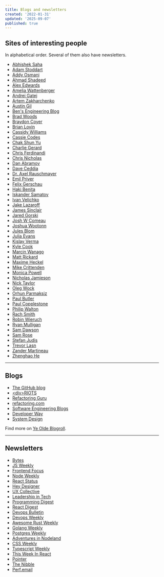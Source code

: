```yaml
---
title: Blogs and newsletters
created: '2022-01-31'
updated: '2025-09-07'
published: true
---
```


## Sites of interesting people

In alphabetical order. Several of them also have newsletters.

- [Abhishek Saha](https://abhisaha.com)
- [Adam Stoddart](https://aaadaaam.com)
- [Addy Osmani](https://addyosmani.com)
- [Ahmad Shadeed](https://ishadeed.com)
- [Alex Edwards](https://alexedwards.net/blog)
- [Amelia Wattenberger](https://wattenberger.com)
- [Andrei Gatej](https://andreigatej.dev)
- [Artem Zakharchenko](https://kettanaito.com/blog)
- [Austin Gil](https://austingil.com)
- [Ben's Engineering Blog](https://kaleidawave.github.io)
- [Brad Woods](https://garden.bradwoods.io)
- [Braydon Coyer](https://braydoncoyer.dev/blog)
- [Brian Lovin](https://brianlovin.com)
- [Cassidy Williams](https://cassidoo.co)
- [Cassie Codes](https://www.cassie.codes)
- [Chak Shun Yu](https://www.chakshunyu.com/blog)
- [Charlie Gerard](https://charliegerard.dev)
- [Chris Ferdinandi](https://gomakethings.com)
- [Chris Nicholas](https://chrisnicholas.dev)
- [Dan Abramov](https://overreacted.io)
- [Dave Ceddia](https://daveceddia.com/archives)
- [Dr. Axel Rauschmayer](https://2ality.com)
- [Emil Priver](https://priver.dev)
- [Felix Gerschau](https://felixgerschau.com)
- [Haki Benita](https://hakibenita.com)
- [Iskander Samatov](https://isamatov.com)
- [Ivan Velichko](https://iximiuz.com/en)
- [Jake Lazaroff](https://jakelazaroff.com)
- [James Sinclair](https://jrsinclair.com)
- [Jared Gorski](https://jaredgorski.org)
- [Josh W Comeau](https://www.joshwcomeau.com)
- [Joshua Wootonn](https://www.joshuawootonn.com)
- [Jules Blom](https://julesblom.com)
- [Julia Evans](https://jvns.ca)
- [Kislay Verma](https://kislayverma.com)
- [Kyle Cook](https://blog.webdevsimplified.com)
- [Marcin Wanago](https://wanago.io)
- [Matt Rickard](https://mattrickard.com)
- [Maxime Heckel](https://blog.maximeheckel.com)
- [Mike Crittenden](https://critter.blog)
- [Monica Powell](https://aboutmonica.com)
- [Nicholas Jamieson](https://ncjamieson.com)
- [Nick Taylor](https://www.nickyt.co)
- [Oleg Wock](https://sinja.io)
- [Orhun Parmaksiz](https://blog.orhun.dev)
- [Paul Butler](https://paulbutler.org)
- [Paul Copplestone](https://paul.copplest.one)
- [Philip Walton](https://philipwalton.com)
- [Rach Smith](https://rachsmith.com)
- [Robin Wieruch](https://www.robinwieruch.de)
- [Ryan Mulligan](https://ryanmulligan.dev)
- [Sam Dawson](https://www.samdawson.dev)
- [Sam Rose](https://samwho.dev)
- [Stefan Judis](https://www.stefanjudis.com)
- [Trevor Lasn](https://www.trevorlasn.com)
- [Zander Martineau](https://notes.zander.wtf)
- [Zhenghao He](https://www.zhenghao.io)

---

## Blogs

- [The GitHub blog](https://github.blog)
- [\<div\>RIOTS](https://divriots.com/blog)
- [Refactoring Guru](https://refactoring.guru)
- [refactoring.com](https://refactoring.com/catalog)
- [Software Engineering Blogs](https://github.com/kilimchoi/engineering-blogs)
- [Developer Way](https://www.developerway.com)
- [System Design](https://systemdesign.one)

Find more on [Ye Olde Blogroll](https://blogroll.org).

---

## Newsletters

- [Bytes](https://bytes.dev)
- [JS Weekly](https://javascriptweekly.com)
- [Frontend Focus](https://frontendfoc.us)
- [Node Weekly](https://nodeweekly.com)
- [React Status](https://react.statuscode.com)
- [Hey Designer](https://heydesigner.com)
- [UX Collective](https://uxdesign.cc)
- [Leadership in Tech](https://leadershipintech.com)
- [Programming Digest](https://programmingdigest.net)
- [React Digest](https://reactdigest.net)
- [Devops Bulletin](https://www.devopsbulletin.com)
- [Devops Weekly](https://www.devopsweekly.com)
- [Awesome Rust Weekly](https://rust.libhunt.com/newsletter)
- [Golang Weekly](https://golangweekly.com)
- [Postgres Weekly](https://postgresweekly.com)
- [Adventures in Nodeland](https://nodeland.dev)
- [CSS Weekly](https://css-weekly.com)
- [Typescript Weekly](https://typescript-weekly.com)
- [This Week In React](https://thisweekinreact.com)
- [Pointer](https://www.pointer.io)
- [The Nibble](https://www.nibbles.dev)
- [Perf.email](https://calibreapp.com/newsletter)
